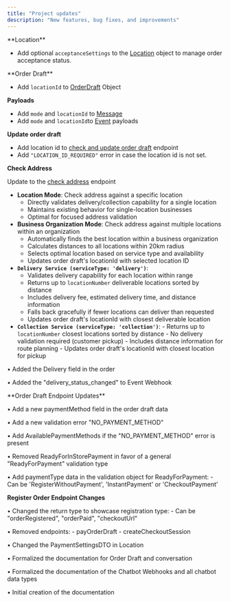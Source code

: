 ```yaml
---
title: "Project updates"
description: "New features, bug fixes, and improvements"
---
```


<Update label="2025-07-02" description="v1.5.0">
  **Location**

- Add optional `acceptanceSettings` to the [Location](/chatbot/types/location/introduction) object to manage order acceptance status.
</Update>

<Update label="2025-06-12" description="v1.4.0">
  **Order Draft**

- Add `locationId` to [OrderDraft](/chatbot/types/order-draft/introduction) Object

**Payloads**

- Add `mode` and `locationId` to [Message](/chatbot/message-webhook)
- Add `mode` and `locationId`to [Event](/chatbot/event-webhook) payloads

**Update order draft**

- Add location id to [check and update order draft](/api-reference/order-drafts/update-and-validate-an-order-draft) endpoint
- Add `"LOCATION_ID_REQUIRED"` error in case the location id is not set.

**Check Address**

Update to the [check address](/api-reference/chatbot/check-address) endpoint

- **Location Mode**: Check address against a specific location
  - Directly validates delivery/collection capability for a single location
  - Maintains existing behavior for single-location businesses
  - Optimal for focused address validation
- **Business Organization Mode**: Check address against multiple locations within an organization
  - Automatically finds the best location within a business organization
  - Calculates distances to all locations within 20km radius
  - Selects optimal location based on service type and availability
  - Updates order draft's locationId with selected location ID
- **`Delivery Service (serviceType: 'delivery')`**:
  - Validates delivery capability for each location within range
  - Returns up to `locationNumber` deliverable locations sorted by distance
  - Includes delivery fee, estimated delivery time, and distance information
  - Falls back gracefully if fewer locations can deliver than requested
  - Updates order draft's locationId with closest deliverable location
- **`Collection Service (serviceType: 'collection')`**: - Returns up to `locationNumber` closest locations sorted by distance - No delivery validation required (customer pickup) - Includes distance information for route planning - Updates order draft's locationId with closest location for pickup
</Update>

<Update label="2025-04-29" description="v1.3.0">
  • Added the Delivery field in the order

• Added the "delivery_status_changed" to Event Webhook

</Update>

<Update label="2025-04-23" description="v1.2.0">
  **Order Draft Endpoint Updates**

• Add a new paymentMethod field in the order draft data

• Add a new validation error "NO_PAYMENT_METHOD"

• Add AvailablePaymentMethods if the "NO_PAYMENT_METHOD" error is present

• Removed ReadyForInStorePayment in favor of a general "ReadyForPayment" validation type

• Add paymentType data in the validation object for ReadyForPayment: - Can be 'RegisterWithoutPayment', 'InstantPayment' or 'CheckoutPayment'

**Register Order Endpoint Changes**

• Changed the return type to showcase registration type: - Can be "orderRegistered", "orderPaid", "checkoutUrl"

• Removed endpoints: - payOrderDraft - createCheckoutSession

• Changed the PaymentSettingsDTO in Location

</Update>

<Update label="2025-03-24" description="v1.1.0">
  • Formalized the documentation for Order Draft and conversation

• Formalized the documentation of the Chatbot Webhooks and all chatbot data types

</Update>

<Update label="2025-03-22" description="v1.0.0">
  • Initial creation of the documentation
</Update>

